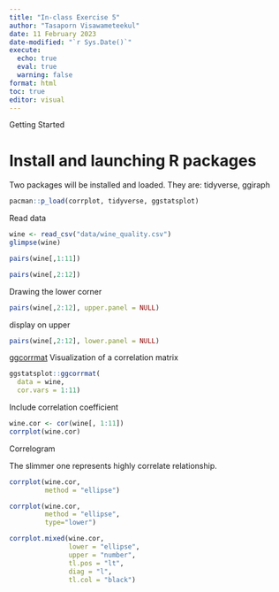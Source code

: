 ```yaml
---
title: "In-class Exercise 5"
author: "Tasaporn Visawameteekul"
date: 11 February 2023
date-modified: "`r Sys.Date()`"
execute: 
  echo: true
  eval: true
  warning: false
format: html
toc: true
editor: visual
---
```


Getting Started

# Install and launching R packages

Two packages will be installed and loaded. They are: tidyverse, ggiraph

```r
pacman::p_load(corrplot, tidyverse, ggstatsplot)
```

Read data

```r
wine <- read_csv("data/wine_quality.csv")
glimpse(wine)
```

```r
pairs(wine[,1:11])
```

```r
pairs(wine[,2:12])
```

Drawing the lower corner

```r
pairs(wine[,2:12], upper.panel = NULL)
```

display on upper

```r
pairs(wine[,2:12], lower.panel = NULL)
```

[ggcorrmat](https://www.rdocumentation.org/packages/ggstatsplot/versions/0.2.0/topics/ggcorrmat)
Visualization of a correlation matrix

```r
ggstatsplot::ggcorrmat(
  data = wine, 
  cor.vars = 1:11)
```

Include correlation coefficient

```r
wine.cor <- cor(wine[, 1:11])
corrplot(wine.cor)
```

Correlogram

The slimmer one represents highly correlate relationship.

```r
corrplot(wine.cor, 
         method = "ellipse") 
```

```r
corrplot(wine.cor, 
         method = "ellipse", 
         type="lower")
```

```r
corrplot.mixed(wine.cor, 
               lower = "ellipse", 
               upper = "number",
               tl.pos = "lt",
               diag = "l",
               tl.col = "black")
```
